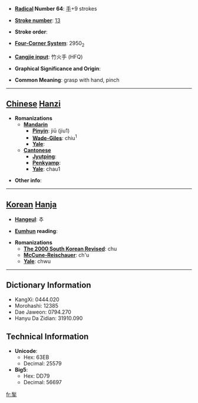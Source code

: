 * '''[[Wiktionary:Chinese radical index| Radical]] Number 64''': [[Wiktionary:Chinese radical index 手|手]]+9 strokes

* '''[[Wiktionary:Chinese total strokes index|Stroke number]]''': [[Wiktionary:Chinese total strokes index 13|13]]

* '''Stroke order''': 

* '''[[Wiktionary:Chinese four corner index|Four-Corner System]]''': 2950<sub>2</sub>

* '''[[Wiktionary:Chinese Cangjie index|Cangjie input]]''': 竹火手 (HFQ)

* '''Graphical Significance and Origin''': 

* '''Common Meaning''': grasp with hand, pinch

----

== [[Chinese]] [[Hanzi]] ==

* '''Romanizations'''
** '''[[Mandarin]]'''
*** '''[[Pinyin]]''': jiū (jiu1)
*** '''[[Wade-Giles]]''': chiu<sup>1</sup>
*** '''[[Yale]]''': 
** '''[[Cantonese]]'''
*** '''[[Jyutping]]''':
*** '''[[Penkyamp]]''': 
*** '''[[Yale]]''': chau1

* '''Other info''': 

----

== [[Korean]] [[Hanja]] ==

* '''[[Hangeul]]''': 추

* '''[[Eumhun]] reading''': 

* '''Romanizations'''
** '''[[The 2000 South Korean Revised Romanization|The 2000 South Korean Revised]]''': chu
** '''[[McCune-Reischauer]]''': ch'u
** '''[[Yale]]''': chwu

----

== Dictionary Information ==

* KangXi: 0444.020
* Morohashi: 12385
* Dae Jaweon: 0794.270
* Hanyu Da Zidian: 31910.090

== Technical Information ==

* '''Unicode''':
** Hex: 63EB
** Decimal: 25579
* '''Big5''':
** Hex: DD79
** Decimal: 56697

[[fr:揫]]
